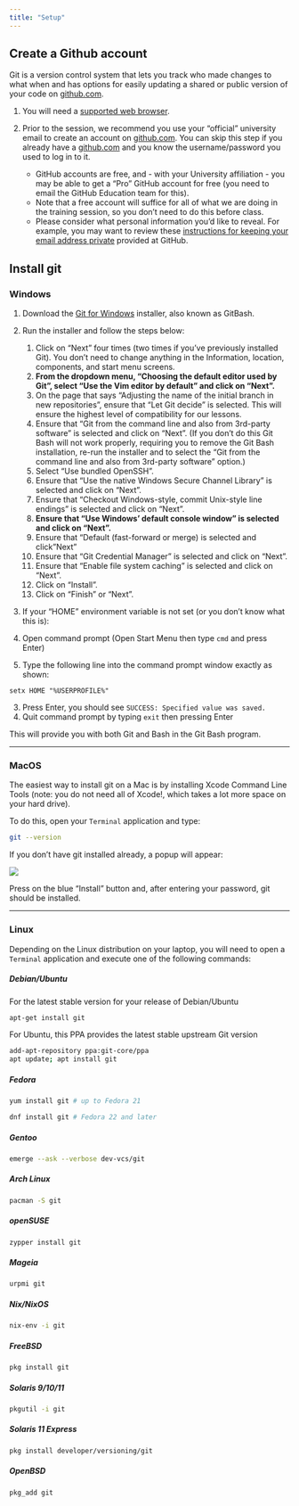 ```yaml
---
title: "Setup"
---
```


## Create a Github account

Git is a version control system that lets you track who made changes to what when and has options for easily updating a shared or public version of your code on [github.com](https://github.com/). 

1. You will need a [supported web browser](https://help.github.com/articles/supported-browsers/).  
2. Prior to the session, we recommend you use your "official" university email to create an account on [github.com](github.com). You can skip this step if you already have a [github.com](github.com) and you know the username/password you used to log in to it. 

   - GitHub accounts are free, and - with your University affiliation - you may be able to get a "Pro" GitHub account for free (you need to email the GitHub Education team for this). 
   - Note that a free account will suffice for all of what we are doing in the training session, so you don't need to do this before class. 
   - Please consider what personal information you'd like to reveal. For example, you may want to review these [instructions for keeping your email address private](https://help.github.com/articles/keeping-your-email-address-private/) provided at GitHub.  

## Install git

### Windows

1. Download the [Git for Windows ](https://gitforwindows.org/) installer, also known as GitBash.

2. Run the installer and follow the steps below: 

   1. Click on "Next" four times (two times if you've previously installed Git). You don't need to change anything in the Information, location, components, and start menu screens. 
   2. **From the dropdown menu, "Choosing the default editor used by Git", select "Use the Vim editor by default" and click on "Next".** 
   3. On the page that says "Adjusting the name of the initial branch in new repositories", ensure that "Let Git decide" is selected. This will ensure the highest level of compatibility for our lessons. 
   4. Ensure that "Git from the command line and also from 3rd-party software" is selected and click on "Next". (If you don't do this Git Bash will not work properly, requiring you to remove the Git Bash installation, re-run the installer and to select the "Git from the command line and also from 3rd-party software" option.) 
   5. Select "Use bundled OpenSSH". 
   6. Ensure that "Use the native Windows Secure Channel Library" is selected and click on "Next". 
   7. Ensure that "Checkout Windows-style, commit Unix-style line endings" is selected and click on "Next". 
   8. **Ensure that "Use Windows' default console window" is selected and click on "Next".** 
   9. Ensure that "Default (fast-forward or merge) is selected and click "Next" 
   10. Ensure that "Git Credential Manager" is selected and click on "Next". 
   11. Ensure that "Enable file system caching" is selected and click on "Next". 
   12. Click on "Install".
   13. Click on "Finish" or "Next".

3.  If your "HOME" environment variable is not set (or you don't know what this is): 

   1. Open command prompt (Open Start Menu then type `cmd` and press Enter)
   2.  Type the following line into the command prompt window exactly as shown: 

   `setx HOME "%USERPROFILE%"`

   3. Press Enter, you should see `SUCCESS: Specified value was saved.`
   4. Quit command prompt by typing `exit` then pressing Enter

This will provide you with both Git and Bash in the Git Bash program.

***

### MacOS

The easiest way to install git on a Mac is by installing Xcode Command Line Tools (note: you do not need all of Xcode!, which takes a lot more space on your hard drive).

To do this, open your `Terminal` application and type:

```sh
git --version
```

If you don’t have git installed already, a popup will appear:



![](fig/setup/image-20220906145421352.png)



Press on the blue "Install" button and, after entering your password, git should be installed.

***

### Linux

Depending on the Linux distribution on your laptop, you will need to open a `Terminal` application and execute one of the following commands:

##### Debian/Ubuntu

For the latest stable version for your release of Debian/Ubuntu

```sh
apt-get install git
```

For Ubuntu, this PPA provides the latest stable upstream Git version

```sh
add-apt-repository ppa:git-core/ppa
apt update; apt install git
```

##### Fedora

```sh
yum install git # up to Fedora 21
```

```sh
dnf install git # Fedora 22 and later
```

##### Gentoo

```sh
emerge --ask --verbose dev-vcs/git
```

##### Arch Linux

```sh
pacman -S git
```

##### openSUSE

```sh
zypper install git
```

##### Mageia

```sh
urpmi git
```

##### Nix/NixOS

```sh
nix-env -i git
```

##### FreeBSD

```sh
pkg install git
```

##### Solaris 9/10/11

```sh
pkgutil -i git
```

##### Solaris 11 Express

```sh
pkg install developer/versioning/git
```

##### OpenBSD

```sh
pkg_add git
```


